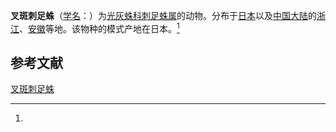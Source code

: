 {{Speciesbox
| name = 叉斑刺足蛛
| status = 
| status_system = 
| image = 
| genus = Phrurolithus
| species = komurai
| authority = (Yaginuma, 1977)<ref name='id14206'>{{cite web| url =http://www.bioinfo.cn/db05/BjdwSpecies.php?action=view&id=14206| title =叉斑刺足蛛| work =《中国动物物种编目数据库》| publisher =中国科学院微生物研究所| author =中国科学院动物研究所| accessdate =2009-04-28| deadurl =yes| archiveurl =https://web.archive.org/web/20160305042544/http://www.bioinfo.cn/db05/BjdwSpecies.php?action=view&id=14206| archivedate =2016-03-05}}</ref>
}}

'''叉斑刺足蛛'''（[[学名|学名]]：{{lang|la|''Phrurolithus komurai''}}）为[[光灰蛛科|光灰蛛科]][[刺足蛛属|刺足蛛属]]的动物。分布于[[日本|日本]]以及[[中国大陆|中国大陆]]的[[浙江|浙江]]、[[安徽|安徽]]等地。该物种的模式产地在日本。<ref name='id14206'/>

== 参考文献 ==
{{reflist}}

{{Wikispecies|Phrurolithus komurai}}

[[Category:刺足蛛属|叉斑刺足蛛]]


{{蜘蛛小作品}}